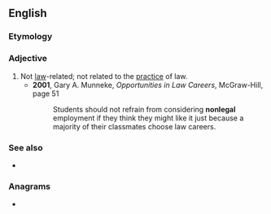 ==English==

===Etymology===
{{prefix|en|non|legal}}

===Adjective===
{{en-adj|-}}

# Not [[law]]-related; not related to the [[practice]] of law.
#* '''2001''', Gary A. Munneke, ''Opportunities in Law Careers'', McGraw-Hill, page 51
#*: Students should not refrain from considering '''nonlegal''' employment if they think they might like it just because a majority of their classmates choose law careers.

===See also===
* {{l|en|illegal}}

===Anagrams===
* {{anagrams|en|Gonnella}}